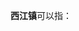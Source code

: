 '''西江镇'''可以指：
{{PRC admin/disambig|22/05/21/109/000|36/07/33/102/000|44/18/82/118/000|52/26/34/101/000|62/11/26/104/000}}
{{disambig|cat=三字中国镇名消歧义}}